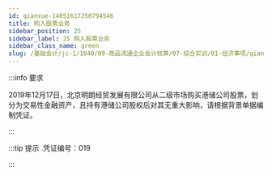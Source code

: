 ---
id: qianxue-14051617250794546
title: 购入股票业务
sidebar_position: 25
sidebar_label: 25 购入股票业务
sidebar_class_name: green
slug: /基础会计/jc-1/1040/09-商品流通企业会计核算/07-综合实训/01-经济事项/qianxue-14051614365231201/qianxue-14051617250794546/购入股票业务
---

:::info 要求

2019年12月17日，北京明朗经贸发展有限公司从二级市场购买港储公司股票，划分为交易性金融资产，且持有港储公司股权后对其无重大影响，请根据背景单据编制凭证。

:::

:::tip 提示
  .凭证编号：019 
:::
